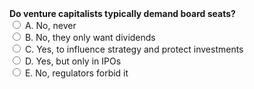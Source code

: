 ::: {.question-block}
<form onsubmit="event.preventDefault(); checkAnswer('module1_mcq_q90')" data-correct-answer="C"> 
  <strong style="display: block;">Do venture capitalists typically demand board seats?</strong> 
  <label><input type="radio" name="module1_mcq_q90" value="A"> A. No, never</label><br>
  <label><input type="radio" name="module1_mcq_q90" value="B"> B. No, they only want dividends</label><br>
  <label><input type="radio" name="module1_mcq_q90" value="C"> C. Yes, to influence strategy and protect investments</label><br>
  <label><input type="radio" name="module1_mcq_q90" value="D"> D. Yes, but only in IPOs</label><br>
  <label><input type="radio" name="module1_mcq_q90" value="E"> E. No, regulators forbid it</label><br>
</form> 

<div id="feedback-module1_mcq_q90" class="feedback" data-status="" style="display:none;"> 
✅ Correct: C. VCs often require board seats to safeguard their investment. 
</div> 
:::
